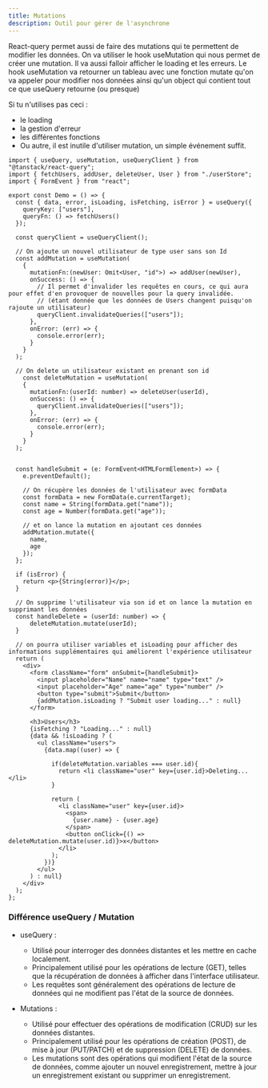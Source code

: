 ```yaml
---
title: Mutations
description: Outil pour gérer de l'asynchrone
---
```


React-query permet aussi de faire des mutations qui te permettent de modifier les données.
On va utiliser le hook useMutation qui nous permet de créer une mutation. Il va aussi falloir afficher le loading et les erreurs.
Le hook useMutation va retourner un tableau avec une fonction mutate qu'on va appeler pour modifier nos données ainsi qu'un object qui contient tout ce que useQuery retourne (ou presque)

Si tu n'utilises pas ceci :

- le loading
- la gestion d'erreur
- les différentes fonctions
- Ou autre, il est inutile d'utiliser mutation, un simple événement suffit.

```tsx
import { useQuery, useMutation, useQueryClient } from "@tanstack/react-query";
import { fetchUsers, addUser, deleteUser, User } from "./userStore";
import { FormEvent } from "react";

export const Demo = () => {
  const { data, error, isLoading, isFetching, isError } = useQuery({
    queryKey: ["users"],
    queryFn: () => fetchUsers()
  });

  const queryClient = useQueryClient();

  // On ajoute un nouvel utilisateur de type user sans son Id  
  const addMutation = useMutation(
    {
      mutationFn:(newUser: Omit<User, "id">) => addUser(newUser),
      onSuccess: () => {
        // Il permet d'invalider les requêtes en cours, ce qui aura pour effet d'en provoquer de nouvelles pour la query invalidée.
        // (étant donnée que les données de Users changent puisqu'on rajoute un utilisateur)
        queryClient.invalidateQueries(["users"]);
      },
      onError: (err) => {
        console.error(err);
      }
    }
  );

  // On delete un utilisateur existant en prenant son id
    const deleteMutation = useMutation(
    {
      mutationFn:(userId: number) => deleteUser(userId),
      onSuccess: () => {
        queryClient.invalidateQueries(["users"]);
      },
      onError: (err) => {
        console.error(err);
      }
    }
  );


  const handleSubmit = (e: FormEvent<HTMLFormElement>) => {
    e.preventDefault();

    // On récupère les données de l'utilisateur avec formData
    const formData = new FormData(e.currentTarget);
    const name = String(formData.get("name"));
    const age = Number(formData.get("age"));

    // et on lance la mutation en ajoutant ces données
    addMutation.mutate({
      name,
      age
    });
  };

  if (isError) {
    return <p>{String(error)}</p>;
  }

  // On supprime l'utilisateur via son id et on lance la mutation en supprimant les données
  const handleDelete = (userId: number) => {
      deleteMutation.mutate(userId);
  }

  // on pourra utiliser variables et isLoading pour afficher des informations supplémentaires qui améliorent l'expérience utilisateur
  return (
    <div>
      <form className="form" onSubmit={handleSubmit}>
        <input placeholder="Name" name="name" type="text" />
        <input placeholder="Age" name="age" type="number" />
        <button type="submit">Submit</button>
        {addMutation.isLoading ? "Submit user loading..." : null} 
      </form>

      <h3>Users</h3>
      {isFetching ? "Loading..." : null}
      {data && !isLoading ? (
        <ul className="users">
          {data.map((user) => {

            if(deleteMutation.variables === user.id){
              return <li className="user" key={user.id}>Deleting...</li>
            }
          
            return (
              <li className="user" key={user.id}>
                <span>
                  {user.name} - {user.age}
                </span>
                <button onClick={() => deleteMutation.mutate(user.id)}>x</button>
              </li>
            );
          })}
        </ul>
      ) : null}
    </div>
  );
};
```

### Différence useQuery / Mutation

- useQuery :

    - Utilisé pour interroger des données distantes et les mettre en cache localement.
    - Principalement utilisé pour les opérations de lecture (GET), telles que la récupération de données à afficher dans l'interface utilisateur.
    - Les requêtes sont généralement des opérations de lecture de données qui ne modifient pas l'état de la source de données.

- Mutations :

    - Utilisé pour effectuer des opérations de modification (CRUD) sur les données distantes.
    - Principalement utilisé pour les opérations de création (POST), de mise à jour (PUT/PATCH) et de suppression (DELETE) de données.
    - Les mutations sont des opérations qui modifient l'état de la source de données, comme ajouter un nouvel enregistrement, mettre à jour un enregistrement existant ou supprimer un enregistrement.